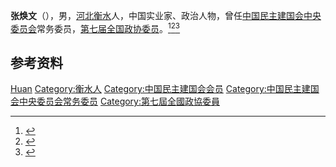 {{Otheruses|other=名为张焕文的其他人物|张焕文}}

'''张焕文'''（{{bd|1925年|}}），男，[[河北|河北]][[衡水|衡水]]人，中国实业家、政治人物，曾任[[中国民主建国会中央委员会|中国民主建国会中央委员会]]常务委员，[[第七届全国政协委员|第七届全国政协委员]]。<ref>{{Cite book|title=历届全国政协委员人名辞典|author=|publisher=中国国际广播出版社|year=1996|isbn=9787507813746|location=北京|pages=286}}</ref><ref>{{Cite book|title=中华人民共和国职官志|author=何虎生, 李耀东, 向常福主编|publisher=中国社会出版社|year=2003|isbn=9787800883934|location=北京|pages=}}</ref><ref>{{Cite book|title=中国民主党派历史, 政纲, 人物|author=秦国生, 胡治安主编|publisher=山东人民出版社|year=1990|isbn=9787209007221|location=济南|pages=}}</ref>

== 参考资料 ==
{{reflist}}

{{中国人物小作品}}
{{Navboxes 
| title  = 张焕文在[[中国民主建国会|中国民主建国会]]的职务
| list1  =
{{中国民主建国会第四届中央委员会}}
{{中国民主建国会第五届中央委员会}}
}}

{{Authority control}}
{{DEFAULTSORT:Zhang张}}
[[Category:张姓|Huan]]
[[Category:衡水人|Category:衡水人]]
[[Category:中国民主建国会会员|Category:中国民主建国会会员]]
[[Category:中国民主建国会中央委员会常务委员|Category:中国民主建国会中央委员会常务委员]]
[[Category:第七屆全國政協委員|Category:第七屆全國政協委員]]
